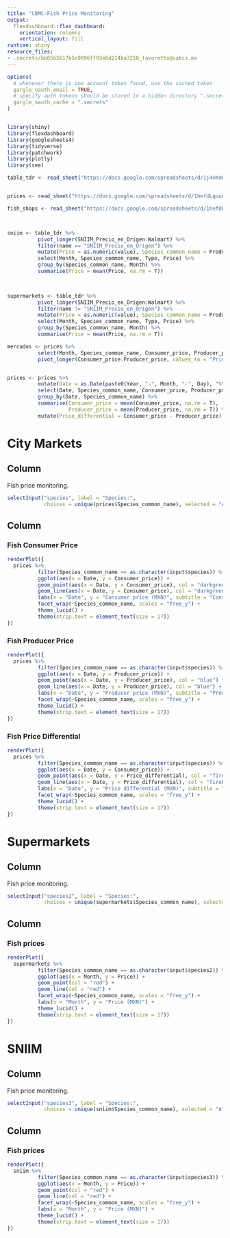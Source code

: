 ```yaml
---
title: "CBMC-Fish Price Monitoring"
output:
  flexdashboard::flex_dashboard:
    orientation: columns
    vertical_layout: fill
runtime: shiny
resource_files:
- .secrets/bb8565617b5e9996ff93e6d214ba7218_favoretto@uabcs.mx
---
```


```r

options(
  # whenever there is one account token found, use the cached token
  gargle_oauth_email = TRUE,
  # specify auth tokens should be stored in a hidden directory ".secrets"
  gargle_oauth_cache = ".secrets"
)


library(shiny)
library(flexdashboard)
library(googlesheets4)
library(tidyverse)
library(patchwork)
library(plotly)
library(see)

table_tdr <- read_sheet("https://docs.google.com/spreadsheets/d/1j4vKm0Nv37np8Jucfom68pFP78w10BtuuzKXgslgsY4/edit?usp=sharing")


prices <- read_sheet("https://docs.google.com/spreadsheets/d/1hefULquuA_iiB1O5eIDJwCBubGTsPixmNBDJ-VNZNxU/edit?usp=sharing")

fish_shops <- read_sheet("https://docs.google.com/spreadsheets/d/1hefULquuA_iiB1O5eIDJwCBubGTsPixmNBDJ-VNZNxU/edit?usp=sharing", sheet = 2)



sniim <- table_tdr %>% 
          pivot_longer(SNIIM_Precio_en_Origen:Walmart) %>% 
          filter(name == "SNIIM_Precio_en_Origen") %>% 
          mutate(Price = as.numeric(value), Species_common_name = Productos, Type = "SNIIM") %>%
          select(Month, Species_common_name, Type, Price) %>% 
          group_by(Species_common_name, Month) %>% 
          summarise(Price = mean(Price, na.rm = T))
  


supermarkets <- table_tdr %>% 
          pivot_longer(SNIIM_Precio_en_Origen:Walmart) %>% 
          filter(name != "SNIIM_Precio_en_Origen") %>% 
          mutate(Price = as.numeric(value), Species_common_name = Productos, Type = "Super") %>%
          select(Month, Species_common_name, Type, Price) %>% 
          group_by(Species_common_name, Month) %>% 
          summarise(Price = mean(Price, na.rm = T))

mercados <- prices %>% 
          select(Month, Species_common_name, Consumer_price, Producer_price) %>% 
          pivot_longer(Consumer_price:Producer_price, values_to = "Price", names_to = "Type")


prices <- prices %>% 
          mutate(Date = as.Date(paste0(Year, "-", Month, "-", Day), "%Y-%m-%d")) %>% 
          select(Date, Species_common_name, Consumer_price, Producer_price) %>% 
          group_by(Date, Species_common_name) %>% 
          summarise(Consumer_price = mean(Consumer_price, na.rm = T),
                    Producer_price = mean(Producer_price, na.rm = T)) %>% 
          mutate(Price_differential = Consumer_price - Producer_price) 

```

City Markets
=====================================  

Column {.sidebar}
-----------------------------------------------------------------------

Fish price monitoring.

```r

selectInput("species", label = "Species:",
            choices = unique(prices$Species_common_name), selected = "Atún")

```

Column {data-width=600}
-----------------------------------------------------------------------

### Fish Consumer Price

```r
renderPlot({
  prices %>% 
          filter(Species_common_name == as.character(input$species)) %>% 
          ggplot(aes(x = Date, y = Consumer_price)) +
          geom_point(aes(x = Date, y = Consumer_price), col = "darkgreen") +
          geom_line(aes(x = Date, y = Consumer_price), col = "darkgreen") +
          labs(x = "Date", y = "Consumer price (MXN)", subtitle = "Consumer price is the sale price to the public") +
          facet_wrap(~Species_common_name, scales = "free_y") +
          theme_lucid() +
          theme(strip.text = element_text(size = 17))
})
```

### Fish Producer Price

```r
renderPlot({
  prices %>% 
          filter(Species_common_name == as.character(input$species)) %>% 
          ggplot(aes(x = Date, y = Producer_price)) +
          geom_point(aes(x = Date, y = Producer_price), col = "blue") +
          geom_line(aes(x = Date, y = Producer_price), col = "blue") +
          labs(x = "Date", y = "Producer price (MXN)", subtitle = "Producer price is the price fish stores purchase the product to middlemen/fishermen") +
          facet_wrap(~Species_common_name, scales = "free_y") +
          theme_lucid() +
          theme(strip.text = element_text(size = 17))
})
```

### Fish Price Differential

```r
renderPlot({
  prices %>% 
          filter(Species_common_name == as.character(input$species)) %>% 
          ggplot(aes(x = Date, y = Consumer_price)) +
          geom_point(aes(x = Date, y = Price_differential), col = "firebrick") +
          geom_line(aes(x = Date, y = Price_differential), col = "firebrick") +
          labs(x = "Date", y = "Price differential (MXN)", subtitle = "Price differential is the difference between consumer price and producer price") +
          facet_wrap(~Species_common_name, scales = "free_y") +
          theme_lucid() +
          theme(strip.text = element_text(size = 17))
})
```


Supermarkets
=====================================  
Column {.sidebar}
-----------------------------------------------------------------------

Fish price monitoring.

```r

selectInput("species2", label = "Species:",
            choices = unique(supermarkets$Species_common_name), selected = "Atún")

```

Column
-----------------------------------------------------------------------

### Fish prices

```r
renderPlot({
  supermarkets %>% 
          filter(Species_common_name == as.character(input$species2)) %>% 
          ggplot(aes(x = Month, y = Price)) +
          geom_point(col = "red") +
          geom_line(col = "red") +
          facet_wrap(~Species_common_name, scales = "free_y") +
          labs(x = "Month", y = "Price (MXN)") +
          theme_lucid() +
          theme(strip.text = element_text(size = 17))
})
```

SNIIM
=====================================  

Column {.sidebar}
-----------------------------------------------------------------------

Fish price monitoring.

```r

selectInput("species3", label = "Species:",
            choices = unique(sniim$Species_common_name), selected = "Atún")

```

Column
-----------------------------------------------------------------------

### Fish prices

```r
renderPlot({
  sniim %>% 
          filter(Species_common_name == as.character(input$species3)) %>% 
          ggplot(aes(x = Month, y = Price)) +
          geom_point(col = "red") +
          geom_line(col = "red") +
          facet_wrap(~Species_common_name, scales = "free_y") +
          labs(x = "Month", y = "Price (MXN)") +
          theme_lucid() +
          theme(strip.text = element_text(size = 17))
})
```
